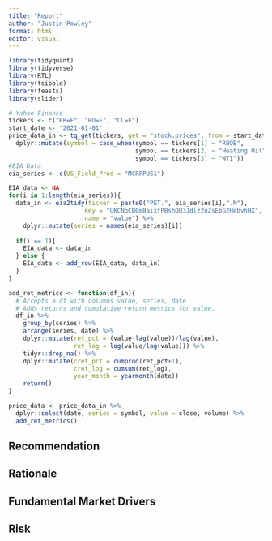 ```yaml
---
title: "Report"
author: "Justin Powley"
format: html
editor: visual
---
```


```r
library(tidyquant)
library(tidyverse)
library(RTL)
library(tsibble)
library(feasts)
library(slider)
```

```r
# Yahoo Finance
tickers <- c("RB=F", "HO=F", "CL=F")
start_date <- '2021-01-01'
price_data_in <- tq_get(tickers, get = "stock.prices", from = start_date) %>% 
  dplyr::mutate(symbol = case_when(symbol == tickers[1] ~ "RBOB",
                                   symbol == tickers[2] ~ "Heating Oil",
                                   symbol == tickers[3] ~ "WTI"))
#EIA Data
eia_series <- c(US_Field_Prod = "MCRFPUS1")

EIA_data <- NA
for(i in 1:length(eia_series)){
  data_in <- eia2tidy(ticker = paste0("PET.", eia_series[i],".M"), 
                     key = "UKCNbCB0m8aixfPBshQU3Jdlz2uZsEbG2HebvhHX", 
                     name = "value") %>% 
    dplyr::mutate(series = names(eia_series)[i])
  
  if(i == 1){
    EIA_data <- data_in
  } else {
    EIA_data <- add_row(EIA_data, data_in)
  }
}
```

```r
add_ret_metrics <- function(df_in){
  # Accepts a df with columns value, series, date
  # Adds returns and cumulative return metrics for value.
  df_in %>% 
    group_by(series) %>% 
    arrange(series, date) %>% 
    dplyr::mutate(ret_pct = (value-lag(value))/lag(value),
                  ret_log = log(value/lag(value))) %>% 
    tidyr::drop_na() %>% 
    dplyr::mutate(cret_pct = cumprod(ret_pct+1),
                  cret_log = cumsum(ret_log),
                  year_month = yearmonth(date))
    return()
}

price_data <- price_data_in %>% 
  dplyr::select(date, series = symbol, value = close, volume) %>% 
  add_ret_metrics()


```

## Recommendation

## Rationale

## Fundamental Market Drivers

## Risk